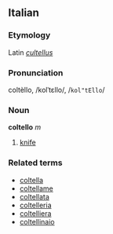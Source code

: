 ==Italian==
===Etymology===
Latin ''[[cultellus]]''
===Pronunciation===
coltèllo, /kolˈtɛllo/, /<tt>kol"tEllo</tt>/
===Noun===
'''coltello''' ''m''

# [[knife]]

===Related terms===
*[[coltella]]
*[[coltellame]]
*[[coltellata]]
*[[coltelleria]]
*[[coltelliera]]
*[[coltellinaio]]